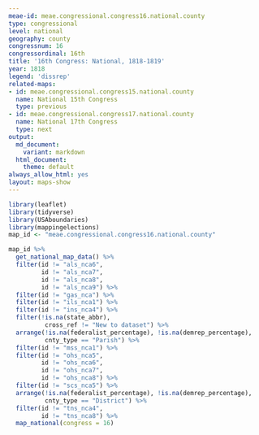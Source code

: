 ```yaml
---
meae-id: meae.congressional.congress16.national.county
type: congressional
level: national
geography: county
congressnum: 16
congressordinal: 16th
title: '16th Congress: National, 1818-1819'
year: 1818
legend: 'dissrep'
related-maps:
- id: meae.congressional.congress15.national.county
  name: National 15th Congress
  type: previous
- id: meae.congressional.congress17.national.county
  name: National 17th Congress
  type: next
output:
  md_document:
    variant: markdown
  html_document:
    theme: default
always_allow_html: yes
layout: maps-show
---
```


```r
library(leaflet)
library(tidyverse)
library(USAboundaries)
library(mappingelections)
map_id <- "meae.congressional.congress16.national.county"
```

<div class="map">

```r
map_id %>%
  get_national_map_data() %>%
  filter(id != "als_nca6",
         id != "als_nca7",
         id != "als_nca8",
         id != "als_nca9") %>% 
  filter(id != "gas_nca") %>% 
  filter(id != "ils_nca1") %>% 
  filter(id != "ins_nca4") %>%
  filter(!is.na(state_abbr),
          cross_ref != "New to dataset") %>%
  arrange(!is.na(federalist_percentage), !is.na(demrep_percentage), 
          cnty_type == "Parish") %>% 
  filter(id != "mss_nca1") %>% 
  filter(id != "ohs_nca5",
         id != "ohs_nca6",
         id != "ohs_nca7",
         id != "ohs_nca8") %>% 
  filter(id != "scs_nca5") %>% 
  arrange(!is.na(federalist_percentage), !is.na(demrep_percentage), 
          cnty_type == "District") %>%
  filter(id != "tns_nca4",
         id != "tns_nca8") %>% 
  map_national(congress = 16)
```

</div>

<div class="results-table">

</div>
